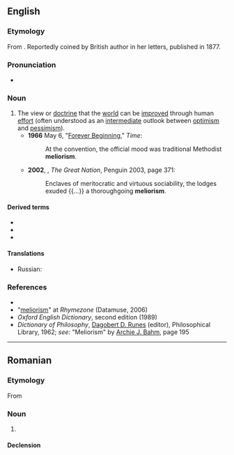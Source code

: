 ==English==
{{wikipedia}}

===Etymology===
From {{der|en|la|melior||better}} {{suffix|en||ism}}. Reportedly coined by British author {{w|George Eliot}} in her letters, published in 1877.

===Pronunciation===
* {{a|UK}} {{IPA|en|/ˈmiːlɪəɹɪz(ə)m/}}

===Noun===
{{en-noun|~}}

# The view or [[doctrine]] that the [[world]] can be [[improve]]d through human [[effort]] (often understood as an [[intermediate]] outlook between [[optimism]] and [[pessimism]]). {{defdate|from 19th c.}}
#* '''1966''' May 6, "[https://web.archive.org/web/20080408105906/http://www.time.com/time/magazine/article/0,9171,901869,00.html Forever Beginning]," ''Time'':
#*: At the convention, the official mood was traditional Methodist '''meliorism'''.
#* '''2002''', {{w|Colin Jones (historian)|Colin Jones}}, ''The Great Nation'', Penguin 2003, page 371:
#*: Enclaves of meritocratic and virtuous sociability, the lodges exuded {{...}} a thoroughgoing '''meliorism'''.

====Derived terms====
* {{l|en|meliorist}}
* {{l|en|melioristic}}
* {{l|en|melioristically}}

====Translations====
{{trans-top|the view that the world can be improved through human effort}}
* Russian: {{t|ru|мелиори́зм|m}}
{{trans-mid}}
{{trans-bottom}}

===References===
* {{R:Dictionary.com}}
* "[http://www.rhymezone.com/r/rhyme.cgi?Word=meliorism meliorism]" at ''Rhymezone'' (Datamuse, 2006)
* ''Oxford English Dictionary'', second edition (1989)
* ''Dictionary of Philosophy'', [[w:Dagobert D. Runes|Dagobert D. Runes]] (editor), Philosophical Library, 1962; ''see:'' "Meliorism" by [[w:Archie J. Bahm|Archie J. Bahm]], page 195

----

==Romanian==

===Etymology===
From {{bor|ro|fr|méliorisme}}

===Noun===
{{ro-noun|n|-}}

# {{l|en|meliorism}}

====Declension====
{{ro-noun-n|n=sg}}